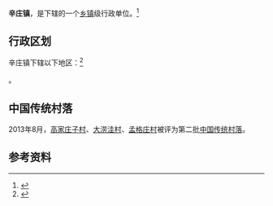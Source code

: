 {{中国乡级行政区|37/06/85/101/000
| 电话区号 = 535
}}

'''辛庄镇'''，是{{PRC admin/fullname|37/06/85/101/000|3}}下辖的一个[[乡镇|乡镇]]级行政单位。<ref>{{PRC admin/ref sgc|{{PRC admin/parent|37/06/85/101/000}}}}</ref>

== 行政区划 ==

辛庄镇下辖以下地区：<ref>{{PRC admin/ref sgc|37/06/85/101/000}}</ref>

{{PRC admin/children|37/06/85/101/000}}。

==中国传统村落==
2013年8月，[[高家庄子村|高家庄子村]]、[[大涝洼村|大涝洼村]]、[[孟格庄村|孟格庄村]]被评为第二批[[中国传统村落|中国传统村落]]。

== 参考资料 ==
{{reflist}}

{{行政区划小作品}}
{{PRC admin/navcat|37/06/85/101/000}}